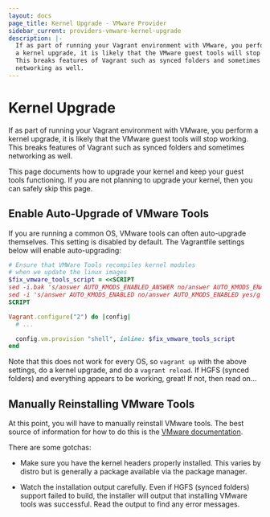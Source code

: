 ```yaml
---
layout: docs
page_title: Kernel Upgrade - VMware Provider
sidebar_current: providers-vmware-kernel-upgrade
description: |-
  If as part of running your Vagrant environment with VMware, you perform
  a kernel upgrade, it is likely that the VMware guest tools will stop working.
  This breaks features of Vagrant such as synced folders and sometimes
  networking as well.
---
```


# Kernel Upgrade

If as part of running your Vagrant environment with VMware, you perform
a kernel upgrade, it is likely that the VMware guest tools will stop working.
This breaks features of Vagrant such as synced folders and sometimes
networking as well.

This page documents how to upgrade your kernel and keep your guest tools
functioning. If you are not planning to upgrade your kernel, then you can safely
skip this page.

## Enable Auto-Upgrade of VMware Tools

If you are running a common OS, VMware tools can often auto-upgrade themselves.
This setting is disabled by default. The Vagrantfile settings below will
enable auto-upgrading:

```ruby
# Ensure that VMWare Tools recompiles kernel modules
# when we update the linux images
$fix_vmware_tools_script = <<SCRIPT
sed -i.bak 's/answer AUTO_KMODS_ENABLED_ANSWER no/answer AUTO_KMODS_ENABLED_ANSWER yes/g' /etc/vmware-tools/locations
sed -i 's/answer AUTO_KMODS_ENABLED no/answer AUTO_KMODS_ENABLED yes/g' /etc/vmware-tools/locations
SCRIPT

Vagrant.configure("2") do |config|
  # ...

  config.vm.provision "shell", inline: $fix_vmware_tools_script
end
```

Note that this does not work for every OS, so `vagrant up` with the above
settings, do a kernel upgrade, and do a `vagrant reload`. If HGFS (synced
folders) and everything appears to be working, great! If not, then read on...

## Manually Reinstalling VMware Tools

At this point, you will have to manually reinstall VMware tools. The best
source of information for how to do this is the
[VMware documentation](https://kb.vmware.com/selfservice/microsites/search.do?language=en_US&cmd=displayKC&externalId=1018414).

There are some gotchas:

- Make sure you have the kernel headers properly installed. This varies
  by distro but is generally a package available via the package manager.

- Watch the installation output carefully. Even if HGFS (synced folders)
  support failed to build, the installer will output that installing VMware
  tools was successful. Read the output to find any error messages.
